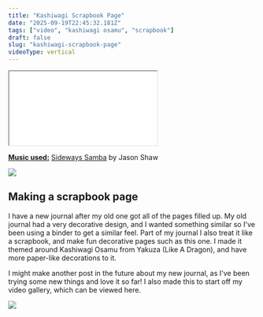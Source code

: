```yaml
---
title: "Kashiwagi Scrapbook Page"
date: "2025-09-19T22:45:32.181Z"
tags: ["video", "kashiwagi osamu", "scrapbook"]
draft: false
slug: "kashiwagi-scrapbook-page"
videoType: vertical
---
```




<iframe
    src={videoUrl}
    className="video-iframe-vertical"
    allowFullScreen="true"
>
</iframe>

<u>**Music used:**</u> [Sideways Samba](https://audionautix.com/free-music/jazz) by Jason Shaw

<img src={assets.divider} className="header-img" loading="lazy"/>

## Making a scrapbook page

I have a new journal after my old one got all of the pages filled up. My old journal had a very decorative design, and I wanted something similar so I've been using a binder to get a similar feel.
Part of my journal I also treat it like a scrapbook, and make fun decorative pages such as this one. I made it themed around Kashiwagi Osamu from Yakuza (Like A Dragon), and have more paper-like decorations to it.

I might make another post in the future about my new journal, as I've been trying some new things and love it so far!
I also made this to start off my video gallery, which can be viewed <Link to="/videos">here</Link>.

<img src={assets.divider} className="header-img" loading="lazy"/>